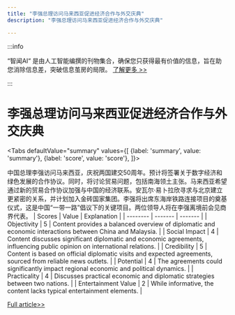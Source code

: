 ```yaml
---
title: "李强总理访问马来西亚促进经济合作与外交庆典"
description: "李强总理访问马来西亚促进经济合作与外交庆典"

---
```



:::info

“智闻AI“ 是由人工智能编撰的刊物集合，确保您只获得最有价值的信息，旨在助您消除信息差，突破信息茧房的局限。  [了解更多 >>](/)

:::

# 李强总理访问马来西亚促进经济合作与外交庆典


<Tabs
	defaultValue="summary"
	values={[
	{label: 'summary', value: 'summary'},
	{label: 'score', value: 'score'},
]}>
<TabItem value="summary">


中国总理李强访问马来西亚，庆祝两国建交50周年。预计将签署关于数字经济和绿色发展的合作协议。同时，将讨论贸易问题，包括南海领土主张。马来西亚希望通过新的贸易合作协议加强与中国的经济联系。安瓦尔·易卜拉欣寻求与北京建立更紧密的关系，并计划加入金砖国家集团。李强将出席东海岸铁路连接项目的奠基仪式，这是中国“一带一路”倡议下的关键项目。两位领导人将在李强离境前会见商界代表。
</TabItem>
<TabItem value="score">
	| Scores     | Value   | Explanation |
	| -------- | ------- | ------- |
	| Objectivity  | 5    | Content provides a balanced overview of diplomatic and economic interactions between China and Malaysia.    |
	| Social Impact | 4     | Content discusses significant diplomatic and economic agreements, influencing public opinion on international relations.    |
	| Credibility    | 5    | Content is based on official diplomatic visits and expected agreements, sourced from reliable news outlets.    |
	| Potential    | 4    | The agreements could significantly impact regional economic and political dynamics.    |
	| Practicality    | 4    | Discusses practical economic and diplomatic strategies between two nations.    |
	| Entertainment Value    | 2    | While informative, the content lacks typical entertainment elements.    |
</TabItem>
</Tabs>

[Full article>>](https://apnews.com/article/malaysia-china-li-qiang-b1ced6867d4e308aee8c6ea90a7c71fd)
